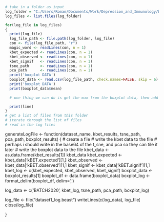 

```r

# take in a folder as input
log_folder = "C:/Users/Roman/Documents/Work/Depression_and_Immunology/beast/log_files"
log_files <- list.files(log_folder)

for(log_file in log_files)
{
  print(log_file)
  log_file_path <- file.path(log_folder, log_file)
  con <- file(log_file_path, "r")
  magic_word <- readLines(con, n = 1)
  kbet_expected <- readLines(con, n = 1)
  kbet_observed <- readLines(con, n = 1)
  kbet_signif   <- readLines(con, n = 1)
  tsne_path     <- readLines(con, n = 1)
  pca_path      <- readLines(con, n = 1)
  print('boxplot DATA')
  boxplot_data <- read.csv(log_file_path, check.names=FALSE, skip = 6)
  print('boxplot DATA')
  print(boxplot_data$mean)
  
  # one thing we can do is get the max from the boxplot data, then add that to every subsequent one so it treats each one as different... but i'm not too sure

  print(line)
}
# get a list of files from this folder
# iterate through the list of files
# read in the log files


```
generateLogFile <- function(dataset_name, kbet_results, tsne_path, pca_path, boxplot_results)
{
  # create a file
  # write the kbet data to the file
  # perhaps i should write in the base64 of the t_sne, and pca so they can tile it later
  # write the boxplot data to the file
  kbet_data <- as.data.frame(kbet_results[1])
  kbet_data
  kbet_expected <- kbet_data['kBET.expected'][1,]
  kbet_observed <- kbet_data['kBET.observed'][1,]
  kbet_signif <- kbet_data['kBET.signif'][1,]
  kbet_log <- c(kbet_expected, kbet_observed, kbet_signif)
  boxplot_data <- boxplot_results[1]
  boxplot_df <- data.frame(boxplot_data)
  boxplot_log <- format_delim(boxplot_df, delim=',')
  
  
  log_data <- c('BATCH2020', kbet_log, tsne_path, pca_path, boxplot_log)
  
  log_file <- file("dataset1_log.beast")
  writeLines(c(log_data), log_file)
  close(log_file)
  
}